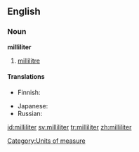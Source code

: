 ==English==

===Noun===
'''milliliter'''

# {{context|chiefly|US}} [[millilitre]]

====Translations====
{{trans-top|a unit of volume, milliliter}}
* Finnish: {{t+|fi|millilitra}}
{{trans-mid}}
* Japanese: {{t+|ja|ミリリットル|tr=miririttoru|sc=Jpan}}
* Russian: {{t+|ru|миллилитр|m|tr=millilítr|sc=Cyrl}}
{{trans-bottom}}

[[Category:Units of measure]]

[[id:milliliter]]
[[sv:milliliter]]
[[tr:milliliter]]
[[zh:milliliter]]